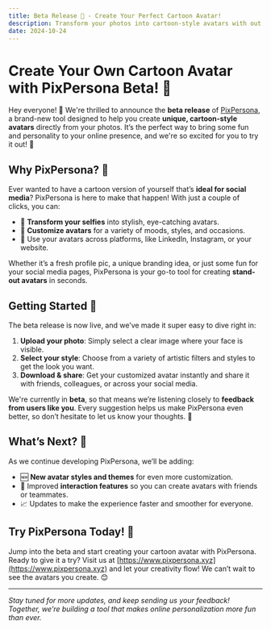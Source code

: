 ```yaml
---
title: Beta Release 🎉 - Create Your Perfect Cartoon Avatar!
description: Transform your photos into cartoon-style avatars with out fun and easy-to-use tool! Perfect for social media and adding personality to your online presence.
date: 2024-10-24
---
```


# Create Your Own Cartoon Avatar with PixPersona Beta! 🌟

Hey everyone! 👋 We're thrilled to announce the **beta release** of [PixPersona](https://www.pixpersona.xyz), a brand-new tool designed to help you create **unique, cartoon-style avatars** directly from your photos. It’s the perfect way to bring some fun and personality to your online presence, and we're so excited for you to try it out! 🚀

## Why PixPersona? 🌟

Ever wanted to have a cartoon version of yourself that’s **ideal for social media**? PixPersona is here to make that happen! With just a couple of clicks, you can:

-   🎨 **Transform your selfies** into stylish, eye-catching avatars.
-   🤳 **Customize avatars** for a variety of moods, styles, and occasions.
-   💼 Use your avatars across platforms, like LinkedIn, Instagram, or your website.

Whether it’s a fresh profile pic, a unique branding idea, or just some fun for your social media pages, PixPersona is your go-to tool for creating **stand-out avatars** in seconds.

## Getting Started 🚀

The beta release is now live, and we’ve made it super easy to dive right in:

1. **Upload your photo**: Simply select a clear image where your face is visible.
2. **Select your style**: Choose from a variety of artistic filters and styles to get the look you want.
3. **Download & share**: Get your customized avatar instantly and share it with friends, colleagues, or across your social media.

We're currently in **beta**, so that means we’re listening closely to **feedback from users like you**. Every suggestion helps us make PixPersona even better, so don’t hesitate to let us know your thoughts. 💬

## What’s Next? 🎉

As we continue developing PixPersona, we’ll be adding:

-   🆕 **New avatar styles and themes** for even more customization.
-   💬 Improved **interaction features** so you can create avatars with friends or teammates.
-   📈 Updates to make the experience faster and smoother for everyone.

## Try PixPersona Today! 👀

Jump into the beta and start creating your cartoon avatar with PixPersona. Ready to give it a try? Visit us at [https://www.pixpersona.xyz](https://www.pixpersona.xyz) and let your creativity flow! We can’t wait to see the avatars you create. 😊

---

_Stay tuned for more updates, and keep sending us your feedback! Together, we’re building a tool that makes online personalization more fun than ever._
